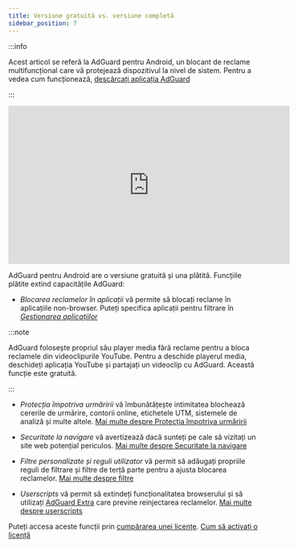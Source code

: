 ```yaml
---
title: Versiune gratuită vs. versiune completă
sidebar_position: 7
---
```


:::info

Acest articol se referă la AdGuard pentru Android, un blocant de reclame multifuncțional care vă protejează dispozitivul la nivel de sistem. Pentru a vedea cum funcționează, [descărcați aplicația AdGuard](https://agrd.io/download-kb-adblock)

:::

<iframe width="560" height="315" src="https://www.youtube-nocookie.com/embed/xNOeHpZgjFo" title="YouTube video player" frameborder="0" allow="accelerometer; autoplay; clipboard-write; encrypted-media; gyroscope; picture-in-picture" allowfullscreen></iframe>

AdGuard pentru Android are o versiune gratuită și una plătită. Funcțiile plătite extind capacitățile AdGuard:

- _Blocarea reclamelor în aplicații_ vă permite să blocați reclame în aplicațiile non-browser. Puteți specifica aplicații pentru filtrare în [_Gestionarea aplicațiilor_](/adguard-for-android/features/app-management)

:::note

AdGuard folosește propriul său player media fără reclame pentru a bloca reclamele din videoclipurile YouTube. Pentru a deschide playerul media, deschideți aplicația YouTube și partajați un videoclip cu AdGuard. Această funcție este gratuită.

:::

- _Protecția împotriva urmăririi_ vă îmbunătățește intimitatea blochează cererile de urmărire, contorii online, etichetele UTM, sistemele de analiză și multe altele. [Mai multe despre Protecția împotriva urmăririi](/adguard-for-android/features/protection/tracking-protection)

- _Securitate la navigare_ vă avertizează dacă sunteți pe cale să vizitați un site web potențial periculos. [Mai multe despre Securitate la navigare](/adguard-for-android/features/protection/browsing-security)

- _Filtre personalizate și reguli utilizator_ vă permit să adăugați propriile reguli de filtrare și filtre de terță parte pentru a ajusta blocarea reclamelor. [Mai multe despre filtre](/adguard-for-android/features/settings#filters)

- _Userscripts_ vă permit să extindeți funcționalitatea browserului și să utilizați [AdGuard Extra](/adguard-for-android/features/settings#adguard-extra) care previne reinjectarea reclamelor. [Mai multe despre userscripts](/adguard-for-android/features/settings#userscripts)

Puteți accesa aceste funcții prin [cumpărarea unei licențe](https://adguard.com/license.html). [Cum să activați o licență](/general/license/activation/#activating-adguard-for-android)
